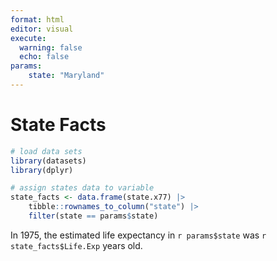 ```yaml
---
format: html
editor: visual
execute: 
  warning: false
  echo: false
params:
    state: "Maryland"
---
```


# State Facts

```r
# load data sets
library(datasets)
library(dplyr)

# assign states data to variable
state_facts <- data.frame(state.x77) |> 
    tibble::rownames_to_column("state") |> 
    filter(state == params$state)

```

In 1975, the estimated life expectancy in `r params$state` was `r state_facts$Life.Exp` years old.
